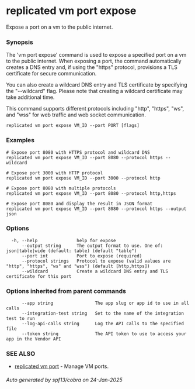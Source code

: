 # replicated vm port expose

Expose a port on a vm to the public internet.

### Synopsis

The 'vm port expose' command is used to expose a specified port on a vm to the public internet. When exposing a port, the command automatically creates a DNS entry and, if using the "https" protocol, provisions a TLS certificate for secure communication.

You can also create a wildcard DNS entry and TLS certificate by specifying the "--wildcard" flag. Please note that creating a wildcard certificate may take additional time.

This command supports different protocols including "http", "https", "ws", and "wss" for web traffic and web socket communication.

```
replicated vm port expose VM_ID --port PORT [flags]
```

### Examples

```
# Expose port 8080 with HTTPS protocol and wildcard DNS
replicated vm port expose VM_ID --port 8080 --protocol https --wildcard

# Expose port 3000 with HTTP protocol
replicated vm port expose VM_ID --port 3000 --protocol http

# Expose port 8080 with multiple protocols
replicated vm port expose VM_ID --port 8080 --protocol http,https

# Expose port 8080 and display the result in JSON format
replicated vm port expose VM_ID --port 8080 --protocol https --output json
```

### Options

```
  -h, --help               help for expose
      --output string      The output format to use. One of: json|table|wide (default: table) (default "table")
      --port int           Port to expose (required)
      --protocol strings   Protocol to expose (valid values are "http", "https", "ws" and "wss") (default [http,https])
      --wildcard           Create a wildcard DNS entry and TLS certificate for this port
```

### Options inherited from parent commands

```
      --app string                The app slug or app id to use in all calls
      --integration-test string   Set to the name of the integration test to run
      --log-api-calls string      Log the API calls to the specified file
      --token string              The API token to use to access your app in the Vendor API
```

### SEE ALSO

* [replicated vm port](replicated-cli-vm-port)	 - Manage VM ports.

###### Auto generated by spf13/cobra on 24-Jan-2025
